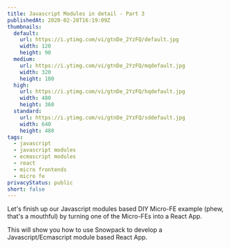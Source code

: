 ```yaml
---
title: Javascript Modules in detail - Part 3
publishedAt: 2020-02-28T16:19:09Z
thumbnails:
  default:
    url: https://i.ytimg.com/vi/gtnDe_2YzFQ/default.jpg
    width: 120
    height: 90
  medium:
    url: https://i.ytimg.com/vi/gtnDe_2YzFQ/mqdefault.jpg
    width: 320
    height: 180
  high:
    url: https://i.ytimg.com/vi/gtnDe_2YzFQ/hqdefault.jpg
    width: 480
    height: 360
  standard:
    url: https://i.ytimg.com/vi/gtnDe_2YzFQ/sddefault.jpg
    width: 640
    height: 480
tags:
  - javascript
  - javascript modules
  - ecmascript modules
  - react
  - micro frontends
  - micro fe
privacyStatus: public
short: false
---
```

  
Let's finish up our Javascript modules based DIY Micro-FE example (phew, that's a mouthful) by turning one of the Micro-FEs into a React App.

This will show you how to use Snowpack to develop a Javascript/Ecmascript module based React App.

